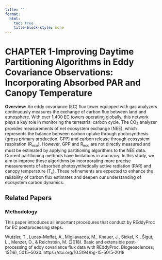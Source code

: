 ```yaml
---
title: ""
format:
  html:
    toc: true
    title-block-style: none
---
```


# CHAPTER 1-Improving Daytime Partitioning Algorithms in Eddy Covariance Observations: Incorporating Absorbed PAR and Canopy Temperature

**Overview:** An eddy covariance (EC) flux tower equipped with gas analyzers continuously measures the exchange of carbon flux between land and atmosphere. With over 1,400 EC towers operating globally, this network plays a key role in monitoring the terrestrial carbon cycle. The CO~2~ analyzer provides measurements of net ecosystem exchange (NEE), which represents the balance between carbon uptake through photosynthesis (gross primary production, GPP) and carbon release through ecosystem respiration (R~eco~). However, GPP and R~eco~ are not directly measured and must be estimated by applying partitioning algorithms to the NEE data. Current partitioning methods have limitations in accuracy. In this study, we aim to improve these algorithms by incorporating more precise measurements of absorbed photosynthetically active radiation (PAR) and canopy temperature (T~c~). These refinements are expected to enhance the reliability of carbon flux estimates and deepen our understanding of ecosystem carbon dynamics.

## Related Papers

### Methodology

This paper introduces all important procedures that conduct by REddyProc for EC postprocessing steps.

Wutzler, T., Lucas-Moffat, A., Migliavacca, M., Knauer, J., Sickel, K., Šigut, L., Menzer, O., & Reichstein, M. (2018). Basic and extensible post-processing of eddy covariance flux data with REddyProc. Biogeosciences, 15(16), 5015–5030. https://doi.org/10.5194/bg-15-5015-2018
